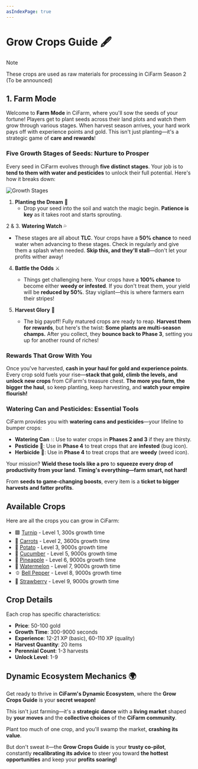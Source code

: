 ```yaml
---
asIndexPage: true
---
```


# Grow Crops Guide 🖋️

> [!NOTE]
>
> These crops are used as raw materials for processing in CiFarm Season 2 (To be announced)
 

## 1. Farm Mode

Welcome to **Farm Mode** in CiFarm, where you'll sow the seeds of your fortune! Players get to plant seeds across their land plots and watch them grow through various stages. When harvest season arrives, your hard work pays off with experience points and gold. This isn't just planting—it's a strategic game of **care and rewards**!

### Five Growth Stages of Seeds: Nurture to Prosper
Every seed in CiFarm evolves through **five distinct stages**. Your job is to **tend to them with water and pesticides** to unlock their full potential. Here's how it breaks down:

![Growth Stages](/diagrams/grow-crops-cycle.jpg)

1. **Planting the Dream** 🌱
   - Drop your seed into the soil and watch the magic begin. **Patience is key** as it takes root and starts sprouting.

2 & 3. **Watering Watch** 💦
   - These stages are all about **TLC**. Your crops have a **50% chance** to need water when advancing to these stages. Check in regularly and give them a splash when needed. **Skip this, and they'll stall**—don't let your profits wither away!

4. **Battle the Odds** ⚔️
   - Things get challenging here. Your crops have a **100% chance** to become either **weedy or infested**. If you don't treat them, your yield will be **reduced by 50%**. Stay vigilant—this is where farmers earn their stripes!

5. **Harvest Glory** 🎉
   - The big payoff! Fully matured crops are ready to reap. **Harvest them for rewards**, but here's the twist:
     **Some plants are multi-season champs.** After you collect, they **bounce back to Phase 3**, setting you up for another round of riches!

### Rewards That Grow With You
Once you've harvested, **cash in your haul for gold and experience points**. Every crop sold fuels your rise—**stack that gold, climb the levels, and unlock new crops** from CiFarm's treasure chest. **The more you farm, the bigger the haul**, so keep planting, keep harvesting, and **watch your empire flourish!**

### Watering Can and Pesticides: Essential Tools
CiFarm provides you with **watering cans and pesticides**—your lifeline to bumper crops:

- **Watering Can** 💧: Use to water crops in **Phases 2 and 3** if they are thirsty.
- **Pesticide** 🐛: Use in **Phase 4** to treat crops that are **infested** (bug icon).
- **Herbicide** 🌱: Use in **Phase 4** to treat crops that are **weedy** (weed icon).

Your mission? **Wield these tools like a pro** to **squeeze every drop of productivity from your land**. **Timing's everything—farm smart, not hard!**

From **seeds to game-changing boosts**, every item is a **ticket to bigger harvests and fatter profits**.

## Available Crops

Here are all the crops you can grow in CiFarm:

- 🟪 [Turnip](/player-guides/growing-crops/crops/turnip) - Level 1, 300s growth time
- 🥕 [Carrots](/player-guides/growing-crops/crops/carrot) - Level 2, 3600s growth time
- 🥔 [Potato](/player-guides/growing-crops/crops/potato) - Level 3, 9000s growth time
- 🥬 [Cucumber](/player-guides/growing-crops/crops/cucumber) - Level 5, 9000s growth time
- 🍍 [Pineapple](/player-guides/growing-crops/crops/pineapple) - Level 6, 9000s growth time
- 🍉 [Watermelon](/player-guides/growing-crops/crops/watermelon) - Level 7, 9000s growth time
- 🫑 [Bell Pepper](/player-guides/growing-crops/crops/bell-pepper) - Level 8, 9000s growth time
- 🍓 [Strawberry](/player-guides/growing-crops/crops/strawberry) - Level 9, 9000s growth time

## Crop Details

Each crop has specific characteristics:
- **Price**: 50-100 gold
- **Growth Time**: 300-9000 seconds
- **Experience**: 12-21 XP (basic), 60-110 XP (quality)
- **Harvest Quantity**: 20 items
- **Perennial Count**: 1-3 harvests
- **Unlock Level**: 1-9

## Dynamic Ecosystem Mechanics 🌍

Get ready to thrive in **CiFarm's Dynamic Ecosystem**, where the **Grow Crops Guide** is your **secret weapon!**

This isn't just farming—it's a **strategic dance** with a **living market** shaped by **your moves** and the **collective choices** of the **CiFarm community**.

Plant too much of one crop, and you'll swamp the market, **crashing its value**.

But don't sweat it—the **Grow Crops Guide** is your **trusty co-pilot**, constantly **recalibrating its advice** to steer you toward **the hottest opportunities** and keep your **profits soaring!** 